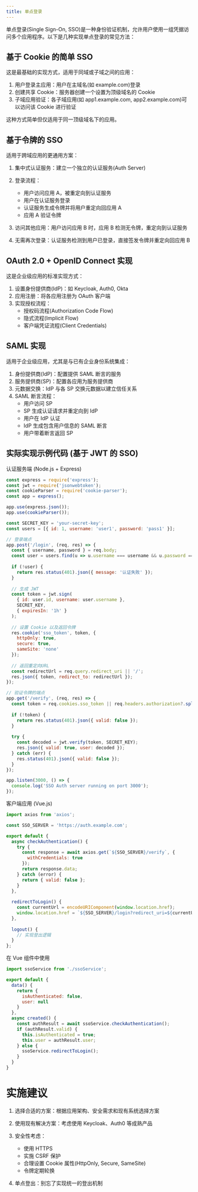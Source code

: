 ```yaml
---
title: 单点登录
---
```


单点登录(Single Sign-On, SSO)是一种身份验证机制，允许用户使用一组凭据访问多个应用程序。以下是几种实现单点登录的常见方法：

## 基于 Cookie 的简单 SSO

这是最基础的实现方式，适用于同域或子域之间的应用：

1. 用户登录主应用：用户在主域名(如 example.com)登录
2. 创建共享 Cookie：服务器创建一个设置为顶级域名的 Cookie
3. 子域应用验证：各子域应用(如 app1.example.com, app2.example.com)可以访问该 Cookie 进行验证

这种方式简单但仅适用于同一顶级域名下的应用。

## 基于令牌的 SSO
适用于跨域应用的更通用方案：

1. 集中式认证服务：建立一个独立的认证服务(Auth Server)
2. 登录流程：

    - 用户访问应用 A，被重定向到认证服务
    - 用户在认证服务登录
    - 认证服务生成令牌并将用户重定向回应用 A
    - 应用 A 验证令牌

3. 访问其他应用：用户访问应用 B 时，应用 B 检测无令牌，重定向到认证服务
4. 无需再次登录：认证服务检测到用户已登录，直接签发令牌并重定向回应用 B

## OAuth 2.0 + OpenID Connect 实现

这是企业级应用的标准实现方式：

1. 设置身份提供商(IdP)：如 Keycloak, Auth0, Okta
2. 应用注册：将各应用注册为 OAuth 客户端
3. 实现授权流程：
    - 授权码流程(Authorization Code Flow)
    - 隐式流程(Implicit Flow)
    - 客户端凭证流程(Client Credentials)

## SAML 实现

适用于企业级应用，尤其是与已有企业身份系统集成：

1. 身份提供商(IdP)：配置提供 SAML 断言的服务
2. 服务提供商(SP)：配置各应用为服务提供商
3. 元数据交换：IdP 与各 SP 交换元数据以建立信任关系
4. SAML 断言流程：
    - 用户访问 SP
    - SP 生成认证请求并重定向到 IdP
    - 用户在 IdP 认证
    - IdP 生成包含用户信息的 SAML 断言
    - 用户带着断言返回 SP

## 实际实现示例代码 (基于 JWT 的 SSO)

认证服务端 (Node.js + Express)

```js
const express = require('express');
const jwt = require('jsonwebtoken');
const cookieParser = require('cookie-parser');
const app = express();

app.use(express.json());
app.use(cookieParser());

const SECRET_KEY = 'your-secret-key';
const users = [{ id: 1, username: 'user1', password: 'pass1' }];

// 登录端点
app.post('/login', (req, res) => {
  const { username, password } = req.body;
  const user = users.find(u => u.username === username && u.password === password);
  
  if (!user) {
    return res.status(401).json({ message: '认证失败' });
  }
  
  // 生成 JWT
  const token = jwt.sign(
    { id: user.id, username: user.username },
    SECRET_KEY,
    { expiresIn: '1h' }
  );
  
  // 设置 Cookie 以及返回令牌
  res.cookie('sso_token', token, { 
    httpOnly: true,
    secure: true,
    sameSite: 'none'
  });
  
  // 返回重定向URL
  const redirectUrl = req.query.redirect_uri || '/';
  res.json({ token, redirect_to: redirectUrl });
});

// 验证令牌的端点
app.get('/verify', (req, res) => {
  const token = req.cookies.sso_token || req.headers.authorization?.split(' ')[1];
  
  if (!token) {
    return res.status(401).json({ valid: false });
  }
  
  try {
    const decoded = jwt.verify(token, SECRET_KEY);
    res.json({ valid: true, user: decoded });
  } catch (err) {
    res.status(401).json({ valid: false });
  }
});

app.listen(3000, () => {
  console.log('SSO Auth server running on port 3000');
});
```

客户端应用 (Vue.js)

```js title="ssoService.js"
import axios from 'axios';

const SSO_SERVER = 'https://auth.example.com';

export default {
  async checkAuthentication() {
    try {
      const response = await axios.get(`${SSO_SERVER}/verify`, { 
        withCredentials: true 
      });
      return response.data;
    } catch (error) {
      return { valid: false };
    }
  },
  
  redirectToLogin() {
    const currentUrl = encodeURIComponent(window.location.href);
    window.location.href = `${SSO_SERVER}/login?redirect_uri=${currentUrl}`;
  },
  
  logout() {
    // 实现登出逻辑
  }
};
```

在 Vue 组件中使用
```js
import ssoService from './ssoService';

export default {
  data() {
    return {
      isAuthenticated: false,
      user: null
    }
  },
  async created() {
    const authResult = await ssoService.checkAuthentication();
    if (authResult.valid) {
      this.isAuthenticated = true;
      this.user = authResult.user;
    } else {
      ssoService.redirectToLogin();
    }
  }
}
```

# 实施建议

1. 选择合适的方案：根据应用架构、安全需求和现有系统选择方案
2. 使用现有解决方案：考虑使用 Keycloak、Auth0 等成熟产品
3. 安全性考虑：

    - 使用 HTTPS
    - 实施 CSRF 保护
    - 合理设置 Cookie 属性(HttpOnly, Secure, SameSite)
    - 令牌定期轮换


4. 单点登出：别忘了实现统一的登出机制
